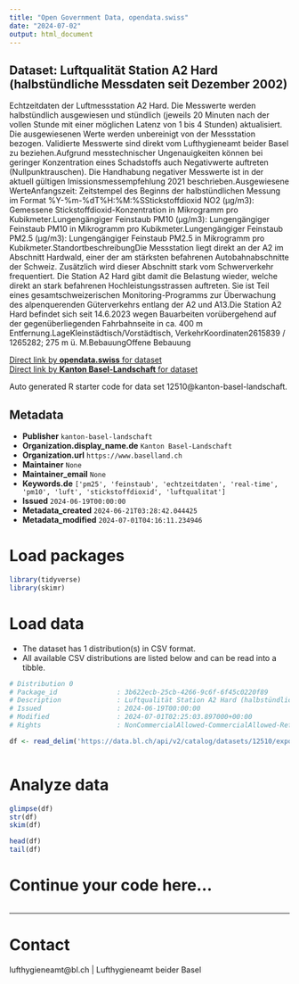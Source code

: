 ```yaml
---
title: "Open Government Data, opendata.swiss"
date: "2024-07-02"
output: html_document
---
```


## Dataset: Luftqualität Station A2 Hard (halbstündliche Messdaten seit Dezember 2002)

Echtzeitdaten der Luftmessstation A2 Hard. Die Messwerte werden halbstündlich ausgewiesen und stündlich (jeweils 20 Minuten nach der vollen Stunde mit einer möglichen Latenz von 1 bis 4 Stunden) aktualisiert. Die ausgewiesenen Werte werden unbereinigt von der Messstation bezogen. Validierte Messwerte sind direkt vom Lufthygieneamt beider Basel zu beziehen.Aufgrund messtechnischer Ungenauigkeiten können bei geringer Konzentration eines Schadstoffs auch Negativwerte auftreten (Nullpunktrauschen). Die Handhabung negativer Messwerte ist in der aktuell gültigen Imissionsmessempfehlung 2021 beschrieben.Ausgewiesene WerteAnfangszeit: Zeitstempel des Beginns der halbstündlichen Messung im Format %Y-%m-%dT%H:%M:%SStickstoffdioxid NO2 (µg/m3): Gemessene Stickstoffdioxid-Konzentration in Mikrogramm pro Kubikmeter.Lungengängiger Feinstaub PM10 (µg/m3): Lungengängiger Feinstaub PM10 in Mikrogramm pro Kubikmeter.Lungengängiger Feinstaub PM2.5 (µg/m3): Lungengängiger Feinstaub PM2.5 in Mikrogramm pro Kubikmeter.StandortbeschreibungDie Messstation liegt direkt an der A2 im Abschnitt Hardwald, einer der am stärksten befahrenen Autobahnabschnitte der Schweiz. Zusätzlich wird dieser Abschnitt stark vom Schwerverkehr frequentiert. Die Station A2 Hard gibt damit die Belastung wieder, welche direkt an stark befahrenen Hochleistungsstrassen auftreten. Sie ist Teil eines gesamtschweizerischen Monitoring-Programms zur Überwachung des alpenquerenden Güterverkehrs entlang der A2 und A13.Die Station A2 Hard befindet sich seit 14.6.2023 wegen Bauarbeiten vorübergehend auf der gegenüberliegenden Fahrbahnseite in ca. 400 m Entfernung.LageKleinstädtisch/Vorstädtisch, VerkehrKoordinaten2615839 / 1265282; 275 m ü. M.BebauungOffene Bebauung

[Direct link by **opendata.swiss** for dataset](https://opendata.swiss/de/dataset/luftqualitat-station-a2-hard-halbstundliche-messdaten-seit-dezember-2002)<br>
[Direct link by **Kanton Basel-Landschaft** for dataset](https://data.bl.ch/explore/dataset/12510/)

Auto generated R starter code for data set 12510@kanton-basel-landschaft.

## Metadata

- **Publisher** `kanton-basel-landschaft`
- **Organization.display_name.de** `Kanton Basel-Landschaft`
- **Organization.url** `https://www.baselland.ch`
- **Maintainer** `None`
- **Maintainer_email** `None`
- **Keywords.de** `['pm25', 'feinstaub', 'echtzeitdaten', 'real-time', 'pm10', 'luft', 'stickstoffdioxid', 'luftqualitat']`
- **Issued** `2024-06-19T00:00:00`
- **Metadata_created** `2024-06-21T03:28:42.044425`
- **Metadata_modified** `2024-07-01T04:16:11.234946`


# Load packages

```r

library(tidyverse)
library(skimr)

```

# Load data

-   The dataset has 1 distribution(s) in CSV format.
-   All available CSV distributions are listed below and can be read into a tibble.

```r

# Distribution 0
# Package_id               : 3b622ecb-25cb-4266-9c6f-6f45c0220f89
# Description              : Luftqualität Station A2 Hard (halbstündliche Messdaten seit Dezember 2002) (csv)
# Issued                   : 2024-06-19T00:00:00
# Modified                 : 2024-07-01T02:25:03.897000+00:00
# Rights                   : NonCommercialAllowed-CommercialAllowed-ReferenceRequired

df <- read_delim('https://data.bl.ch/api/v2/catalog/datasets/12510/exports/csv')



```

# Analyze data

```r

glimpse(df)
str(df)
skim(df)

head(df)
tail(df)

```

# Continue your code here...

```r

```

------------------------------------------------------------------------

# Contact

lufthygieneamt@bl.ch | Lufthygieneamt beider Basel
